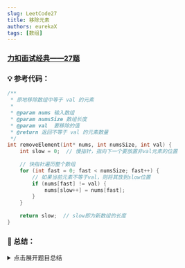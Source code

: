 ```yaml
---
slug: LeetCode27
title: 移除元素
authors: eurekaX
tags: [数组]
---
```



### <B2>[力扣面试经典——27题](https://leetcode.cn/problems/remove-element/?envType=study-plan-v2&envId=top-interview-150 "力扣")</B2>

<!-- truncate -->


### 💡 参考代码：

```c
/**
 * 原地移除数组中等于 val 的元素
 * 
 * @param nums 输入数组
 * @param numsSize 数组长度
 * @param val  要移除的值
 * @return 返回不等于 val 的元素数量
 */
int removeElement(int* nums, int numsSize, int val) {
    int slow = 0;  // 慢指针，指向下一个要放置非val元素的位置
    
    // 快指针遍历整个数组
    for (int fast = 0; fast < numsSize; fast++) {
        // 如果当前元素不等于val，则将其放到slow位置
        if (nums[fast] != val) {
            nums[slow++] = nums[fast];
        }
    }
    
    return slow;  // slow即为新数组的长度
}
```

### 📖 总结：

<details>
<summary>点击展开题目总结</summary>
# 🤔 移除元素

---

## 1️⃣ 题目核心信息

🎯 **功能描述**：原地移除数组中所有等于指定值的元素，返回剩余元素数量

📥 **输入输出**：
- **输入**：数组 `nums`、数组长度 `numsSize`、要移除的值 `val`
- **输出**：不等于 `val` 的元素数量，且这些元素位于数组前部

---

## 2️⃣ 实现原理

💡 **核心思路**：使用快慢双指针技术，快指针遍历数组，慢指针记录有效元素位置

📋 **实现步骤**：
1. 初始化慢指针指向数组开头（下一个有效元素存放位置）
2. 快指针遍历整个数组
3. 遇到不等于 `val` 的元素就放到慢指针位置，并移动慢指针
4. 返回慢指针的位置即为新数组长度

---

## 3️⃣ 关键点解析

### 🧠 初始思路 vs 最优解

#### 💭 我的初始想法
使用额外数组存储不等于 `val` 的元素，遍历完成后复制回原数组。即：
```c
int removeElement(int* nums, int numsSize, int val) {
    int tempArray[100];  // 额外数组
    int count = 0;
    
    // 第一遍遍历：复制到临时数组
    for (int i = 0; i < numsSize; i++) {
        if (nums[i] != val) {
            tempArray[count++] = nums[i];
        }
    }
    
    // 第二遍遍历：复制回原数组
    for (int i = 0; i < count; i++) {
        nums[i] = tempArray[i];
    }
    
    return count;
}
```

#### ⚡ 最优解法（双指针）

```c
int removeElement(int* nums, int numsSize, int val) {
    int slow = 0;  // 慢指针，指向下一个要放置非val元素的位置
	
    // 快指针遍历整个数组
    for (int fast = 0; fast < numsSize; fast++) {
        // 如果当前元素不等于val，则将其放到slow位置
        if (nums[fast] != val) {
            nums[slow++] = nums[fast];
        }
    }
    
    return slow;  // slow即为新数组的长度
}
```
### 🆚 对比分析

| 方面 | 初始思路 | 最优解(双指针) |
|------|----------|----------------|
| 空间复杂度 | O(n) - 需要额外数组 | O(1) - 原地操作 |
| 时间复杂度 | O(n) - 两次遍历 | O(n) - 一次遍历 |
| 代码简洁性 | 需要两个循环 | 只需一个循环 |
| 是否原地 | 否 | 是 |

### 🎯 代码技巧
- 快慢指针的经典应用
- 利用数组随机访问特性，直接覆盖无效元素
- `slow` 指针既作为索引又作为计数器

---

## 4️⃣ 使用场景

✅ **适用情况**：
- 需要原地删除数组中满足条件的元素
- 数组元素过滤操作
- 类似问题：删除重复元素、移动零等

⚠️ **前提条件**：
- 元素顺序可以改变
- 只关心前k个元素，其余位置内容无关紧要

---

## 5️⃣ 复杂度分析

⏱️ **时间复杂度**：O(n)，只需要遍历数组一次

💾 **空间复杂度**：O(1)，只使用了常数个额外变量

---

## 6️⃣ 注意事项

🚩 **边界情况**：
- 空数组：`numsSize = 0`
- 所有元素都等于 `val`
- 所有元素都不等于 `val`

💥 **易错点**：
- 忘记返回新数组长度
- 指针边界条件处理错误
- 没有正确理解"原地"的含义



</details>
